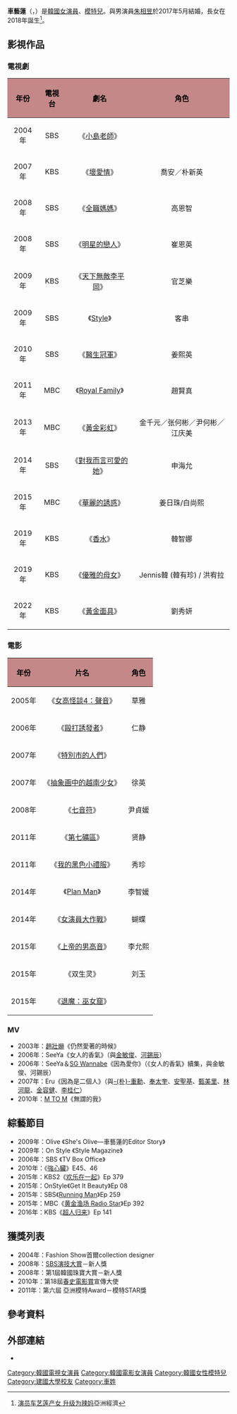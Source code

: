 {{藝人
| 姓名     = 車藝蓮
| 類型     = 女演員
| 圖片     = 190603 KBS2 월화드라마 ‘퍼퓸’ 제작발표회 차예련 (2).jpg
| 圖片尺寸 = 
| 圖片簡介 = 
| 本名     = 朴賢浩（{{lang|ko|박현호}}）
| 外文名   = 차예련
| 外文     = ko
| 羅馬拼音 = Cha Ye-ryeon
| 英文名   = 
| 其他藝名 = 
| 國籍     = {{KOR}}
| 民族     = 
| 籍貫     = 
| 出生日期 = {{birth_date_and_age|1985|7|16}}
| 出生地點 = {{KOR}}[[首爾特別市|首爾特別市]][[道峰區|道峰區]]{{lk|中溪洞|중계동}}
| 逝世日期 = 
| 逝世地點 = 
| 職業     = [[演員|演員]]、[[模特兒|模特兒]]
| 語言     = [[韓語|韓語]]、[[英語|英語]]
| 教育程度 = [[建國大學|建國大學]]
| 宗教信仰 = 
| 配偶 = {{marriage|[[朱相昱|朱相昱]]|2017-5-25}}
| 兒女 = 1女
| 音樂類型 = 
| 演奏樂器 = 
| 出道日期 = {{start date and age|2004}}
| 出道作   = 《[[小島老師|小島老師]]》
| 代表作   = 
| 活躍年代 = 2004年至今
| 唱片公司 = 
| 經紀公司 = [[HB_Entertainment|HB Entertainment]]
| 網站     =
| 綽號     = 
| 出身地   = 
| IMDb    = 1981744
}}

'''車藝蓮'''（{{lang-ko|차예련}}，{{bd|1985年|7月16日|catIdx=Cha, Ye-ryeon}}）是[[韓國|韓國]][[女演員|女演員]]、[[模特兒|模特兒]]。與男演員[[朱相昱|朱相昱]]於2017年5月結婚，長女在2018年誕生<ref>[http://china.ajunews.com/view/20180731081032032 演员车艺莲产女 升级为辣妈]亞洲經濟</ref>。

== 影視作品 ==
=== 電視劇 ===
{| class="wikitable"
!style="background: #C48888; color:black" align="center"|年份
!style="background: #C48888; color:black" align="center"|電視台
!style="background: #C48888; color:black" align="center"|劇名
!style="background: #C48888; color:black" align="center"|角色
|-
| 2004年||SBS||《[[小島老師|小島老師]]》||
|-
| 2007年||KBS||《[[壞愛情|壞愛情]]》|| 喬安／朴新英
|-
| 2008年||SBS||《[[全職媽媽|全職媽媽]]》|| 高恩智
|-
| 2008年||SBS||《[[明星的戀人|明星的戀人]]》|| 崔恩英
|-
| 2009年||KBS||《[[天下無敵李平岡|天下無敵李平岡]]》|| 官芝樂
|-
| 2009年||SBS||《[[Style_(韓國電視劇)|Style]]》||客串 　　
|-
| 2010年||SBS||《[[醫生冠軍|醫生冠軍]]》|| 姜熙英
|-
| 2011年||MBC||《[[Royal_Family|Royal Family]]》|| 趙賢真
|-
| 2013年||MBC||《[[黃金彩虹|黃金彩虹]]》 ||金千元／张何彬／尹何彬／江庆美
|-
| 2014年||SBS||《[[對我而言可愛的她|對我而言可愛的她]]》|| 申海允
|-
| 2015年||MBC||《[[華麗的誘惑|華麗的誘惑]]》 || 姜日珠/白尚熙
|-
| 2019年||KBS||《[[Perfume_(韓國電視劇)|香水]]》 || 韓智娜
|-
| 2019年||KBS||《[[優雅的母女|優雅的母女]]》 || Jennis韓 (韓有珍) / 洪宥拉
|-
| 2022年||KBS||《[[黃金面具_(電視劇)|黃金面具]]》 || 劉秀妍
|}

=== 電影 ===
{| class="wikitable"
!style="background: #C48888; color:black" align="center"|年份
!style="background: #C48888; color:black" align="center"|片名
!style="background: #C48888; color:black" align="center"|角色
|-
|2005年||《[[女高怪談4：聲音|女高怪談4：聲音]]》|| 草雅
|-
|2006年||《[[毆打誘發者|毆打誘發者]]》|| 仁静
|-
|2007年||《[[特別市的人們|特別市的人們]]》||
|-
|2007年||《[[抽象画中的越南少女|抽象画中的越南少女]]》|| 徐英
|-
|2008年||《[[七音符|七音符]]》|| 尹貞媛
|-
|2011年||《[[第七礦區|第七礦區]]》|| 贤静
|-
|2011年||《[[我的黑色小禮服|我的黑色小禮服]]》|| 秀珍
|-
|2014年||《[[Plan_Man|Plan Man]]》|| 李智媛
|-
|2014年||《[[女演員大作戰|女演員大作戰]]》|| 蝴蝶
|-
|2015年||《[[上帝的男高音|上帝的男高音]]》|| 李允熙
|-
|2015年||《双生灵》|| 刘玉
|-
|2015年||《[[退魔：巫女窟|退魔：巫女窟]]》|| 
|}

=== MV ===
*2003年：[[趙壯爀|趙壯爀]]《仍然愛著的時候》
*2006年：SeeYa《女人的香氣》（與[[金敏俊|金敏俊]]、[[河錫辰|河錫辰]]）
*2006年：SeeYa＆[[SG_Wannabe|SG Wannabe]]《因為愛你》（《女人的香氣》續集，與金敏俊、河錫辰） 
*2007年：Eru《因為是二個人》（與[[朴重勳|-{朴}-重勳]]、[[奉太奎|奉太奎]]、[[安聖基|安聖基]]、[[甄美里|甄美里]]、[[林河龍|林河龍]]、[[金容健|金容健]]、[[李桂仁|李桂仁]]）
*2010年：[[M_TO_M|M TO M]]《無謂的我》

== 綜藝節目 ==
*2009年：Olive 《She's Olive—車藝蓮的Editor Story》 
*2009年：On Style 《Style Magazine》 
*2006年：SBS 《TV Box Office》 
*2010年：《[[強心臟|強心臟]]》E45、46
*2015年：KBS2《[[欢乐在一起|欢乐在一起]]》Ep 379
*2015年：OnStyle《Get It Beauty》Ep 08
*2015年：SBS《[[Running_Man|Running Man]]》Ep 259
*2015年：MBC《[[黄金渔场_Radio_Star|黄金渔场 Radio Star]]》Ep 392
*2016年：KBS《[[超人归来|超人归来]]》Ep 141

== 獲獎列表 ==
*2004年：Fashion Show首爾collection designer 
*2008年：[[SBS演技大賞|SBS演技大賞]]－新人獎 
*2008年：第1屆韓國珠寶大賞－新人獎
*2010年：第18屆[[春史電影賞|春史電影賞]]宣傳大使 
*2011年：第六屆 亞洲模特Award－模特STAR獎

== 參考資料 ==
{{reflist}}

== 外部連結 ==
*{{instagram|chayeryun}}
{{DEFAULTSORT:Cha, Ye-ryeon}}
{{Management Koo}}
{{HB Entertainment}} 
[[Category:韓國電視女演員|Category:韓國電視女演員]]
[[Category:韓國電影女演員|Category:韓國電影女演員]]
[[Category:韓國女性模特兒|Category:韓國女性模特兒]]
[[Category:建國大學校友|Category:建國大學校友]]
[[Category:車姓|Category:車姓]]